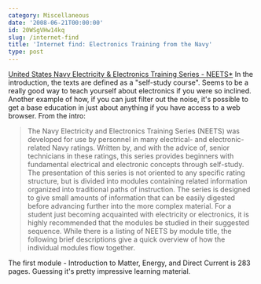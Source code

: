 ```yaml
---
category: Miscellaneous
date: '2008-06-21T00:00:00'
id: 20WSgVHw14kq
slug: /internet-find
title: 'Internet find: Electronics Training from the Navy'
type: post
---
```


[United States Navy Electricity & Electronics Training Series - NEETS\*](http://www.phy.davidson.edu/instrumentation/NEETS.htm)
In the introduction, the texts are defined as a "self-study
course". Seems to be a really good way to teach yourself about
electronics if you were so inclined. Another example of how, if you
can just filter out the noise, it's possible to get a base
education in just about anything if you have access to a web
browser. From the intro:
> The Navy Electricity and Electronics Training Series (NEETS) was
> developed for use by personnel in many electrical- and
> electronic-related Navy ratings. Written by, and with the advice
> of, senior technicians in these ratings, this series provides
> beginners with fundamental electrical and electronic concepts
> through self-study. The presentation of this series is not oriented
> to any specific rating structure, but is divided into modules
> containing related information organized into traditional paths of
> instruction. The series is designed to give small amounts of
> information that can be easily digested before advancing further
> into the more complex material. For a student just becoming
> acquainted with electricity or electronics, it is highly
> recommended that the modules be studied in their suggested
> sequence. While there is a listing of NEETS by module title, the
> following brief descriptions give a quick overview of how the
> individual modules flow together.

The first module - Introduction to Matter, Energy, and Direct
Current is 283 pages. Guessing it's pretty impressive learning
material.
